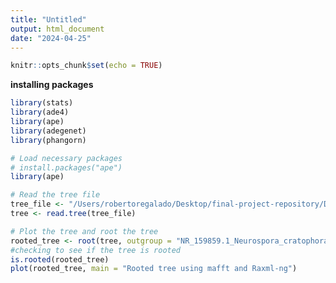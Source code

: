 ```yaml
---
title: "Untitled"
output: html_document
date: "2024-04-25"
---
```


```r
knitr::opts_chunk$set(echo = TRUE)
```

**installing packages**
```r
library(stats)
library(ade4)
library(ape)
library(adegenet)
library(phangorn)
```

```r
# Load necessary packages
# install.packages("ape")
library(ape)

# Read the tree file
tree_file <- "/Users/robertoregalado/Desktop/final-project-repository/Data/xylaria_maaft2_aligned.fasta.raxml.bestTree"
tree <- read.tree(tree_file)

# Plot the tree and root the tree
rooted_tree <- root(tree, outgroup = "NR_159859.1_Neurospora_cratophora", resolve.root = TRUE)
#checking to see if the tree is rooted
is.rooted(rooted_tree)
plot(rooted_tree, main = "Rooted tree using mafft and Raxml-ng")

```

<!-- new_tip_labels <- c("NR_159859.1_Neurospora_cratophora",    "MN219591.1_Xylaria_corniformis",     "MG098261.1_Xylaria_longipes_strain_NW-FVA2228", "KP133498.1_Xylaria_scruposa_isolate_866",     "AF163036.1_Xylaria_hypoxylon",     "JX256828.1_Xylaria_schweinitzii", "MT661488.1_Xylaria_polymorpha_strain_DSM_105756",     "MG098262.1_Xylaria_polymorpha_strain_NW-FVA2229",     "MW447065.1_Xylaria_polymorpha_strain_FeC105",           "MN846336.1_Xylaria_polymorpha_isolate_TW07032019_02",     "MK595684.1_Xylaria_sp._isolate_MBD_3013") -->



